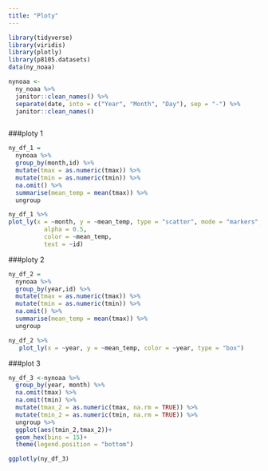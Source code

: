 ```yaml
---
title: "Ploty"
---
```


```r
library(tidyverse)
library(viridis)
library(plotly)
library(p8105.datasets)
data(ny_noaa)
```

```r
nynoaa <- 
  ny_noaa %>% 
  janitor::clean_names() %>%
  separate(date, into = c("Year", "Month", "Day"), sep = "-") %>% 
  janitor::clean_names() 



```

###ploty 1
```r
ny_df_1 =
  nynoaa %>% 
  group_by(month,id) %>% 
  mutate(tmax = as.numeric(tmax)) %>% 
  mutate(tmin = as.numeric(tmin)) %>% 
  na.omit() %>% 
  summarise(mean_temp = mean(tmax)) %>% 
  ungroup

ny_df_1 %>% 
plot_ly(x = ~month, y = ~mean_temp, type = "scatter", mode = "markers",
          alpha = 0.5, 
          color = ~mean_temp,
          text = ~id)
```

###ploty 2
```r
ny_df_2 =
  nynoaa %>% 
  group_by(year,id) %>% 
  mutate(tmax = as.numeric(tmax)) %>% 
  mutate(tmin = as.numeric(tmin)) %>% 
  na.omit() %>% 
  summarise(mean_temp = mean(tmax)) %>% 
  ungroup

ny_df_2 %>% 
   plot_ly(x = ~year, y = ~mean_temp, color = ~year, type = "box")
```

###plot 3
```r
ny_df_3 <-nynoaa %>% 
  group_by(year, month) %>% 
  na.omit(tmax) %>% 
  na.omit(tmin) %>% 
  mutate(tmax_2 = as.numeric(tmax, na.rm = TRUE)) %>% 
  mutate(tmin_2 = as.numeric(tmin, na.rm = TRUE)) %>%
  ungroup %>% 
  ggplot(aes(tmin_2,tmax_2))+
  geom_hex(bins = 15)+
  theme(legend.position = "bottom")

ggplotly(ny_df_3)
```


